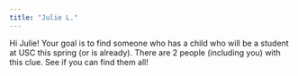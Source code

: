 ```yaml
---
title: "Julie L."
---
```


Hi Julie! Your goal is to find someone who has a child who will be a student at USC this spring (or is already). There are 2 people (including you) with this clue. See if you can find them all!
